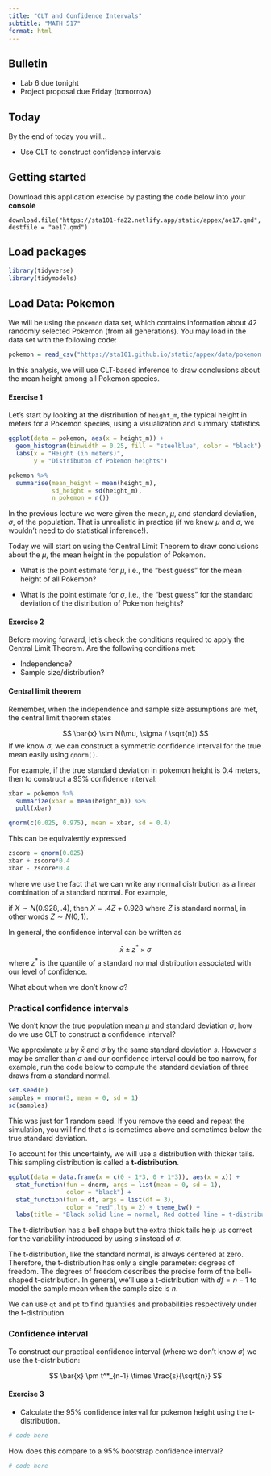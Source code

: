 ```yaml
---
title: "CLT and Confidence Intervals"
subtitle: "MATH 517"
format: html
---
```


## Bulletin

- Lab 6 due tonight
- Project proposal due Friday (tomorrow)

## Today

By the end of today you will...

- Use CLT to construct confidence intervals

## Getting started

Download this application exercise by pasting the code below into your **console**

```
download.file("https://sta101-fa22.netlify.app/static/appex/ae17.qmd",
destfile = "ae17.qmd")
```

## Load packages

```r
library(tidyverse)
library(tidymodels)
```

## Load Data: Pokemon

We will be using the `pokemon` data set, which contains information about 42 randomly selected Pokemon (from all generations). You may load in the data set with the following code:

```r
pokemon = read_csv("https://sta101.github.io/static/appex/data/pokemon.csv")
```

In this analysis, we will use CLT-based inference to draw conclusions about the mean height among all Pokemon species.

#### Exercise 1

Let's start by looking at the distribution of `height_m`, the typical height in meters for a Pokemon species, using a visualization and summary statistics.

```r
ggplot(data = pokemon, aes(x = height_m)) +
  geom_histogram(binwidth = 0.25, fill = "steelblue", color = "black") + 
  labs(x = "Height (in meters)", 
       y = "Distributon of Pokemon heights")
```

```r
pokemon %>%
  summarise(mean_height = mean(height_m), 
            sd_height = sd(height_m), 
            n_pokemon = n())
```

In the previous lecture we were given the mean, $\mu$, and standard deviation, $\sigma$, of the population. That is unrealistic in practice (if we knew $\mu$ and $\sigma$, we wouldn't need to do statistical inference!).

Today we will start on using the Central Limit Theorem to draw conclusions about the $\mu$, the mean height in the population of Pokemon.

-   What is the point estimate for $\mu$, i.e., the "best guess" for the mean height of all Pokemon?

-   What is the point estimate for $\sigma$, i.e., the "best guess" for the standard deviation of the distribution of Pokemon heights?

#### Exercise 2

Before moving forward, let's check the conditions required to apply the Central Limit Theorem. Are the following conditions met:

-   Independence?
-   Sample size/distribution?


#### Central limit theorem

Remember, when the independence and sample size assumptions are met, the central limit theorem states

$$
\bar{x} \sim N(\mu, \sigma / \sqrt{n})
$$
If we know $\sigma$, we can construct a symmetric confidence interval for the true mean easily using `qnorm()`.

For example, if the true standard deviation in pokemon height is 0.4 meters, then to construct a 95% confidence interval:

```r
xbar = pokemon %>%
  summarize(xbar = mean(height_m)) %>%
  pull(xbar)

qnorm(c(0.025, 0.975), mean = xbar, sd = 0.4)
```

This can be equivalently expressed

```r
zscore = qnorm(0.025)
xbar + zscore*0.4
xbar - zscore*0.4
```

where we use the fact that we can write any normal distribution as a linear combination of a standard normal. For example,

if $X \sim N(0.928, .4)$, then $X = .4Z + 0.928$ where $Z$ is standard normal, in other words $Z \sim N(0, 1)$.

In general, the confidence interval can be written as 

$$
\bar{x} \pm z^* \times \sigma
$$
where $z^*$ is the quantile of a standard normal distribution associated with our level of confidence.

What about when we don't know $\sigma$?

### Practical confidence intervals

We don't know the true population mean $\mu$ and standard deviation $\sigma$, how do we use CLT to construct a confidence interval?

We approximate $\mu$ by $\bar{x}$ and $\sigma$ by the same standard deviation $s$. However $s$ may be smaller than $\sigma$ and our confidence interval could be too narrow, for example, run the code below to compute the standard deviation of three draws from a standard normal.

```r
set.seed(6)
samples = rnorm(3, mean = 0, sd = 1)
sd(samples)
```

This was just for 1 random seed. If you remove the seed and repeat the simulation, you will find that $s$ is sometimes above and sometimes below the true standard deviation.

To account for this uncertainty, we will use a distribution with thicker tails. This sampling distribution is called a **t-distribution**.

```r
ggplot(data = data.frame(x = c(0 - 1*3, 0 + 1*3)), aes(x = x)) +
  stat_function(fun = dnorm, args = list(mean = 0, sd = 1),
                color = "black") +
  stat_function(fun = dt, args = list(df = 3),
                color = "red",lty = 2) + theme_bw() +
  labs(title = "Black solid line = normal, Red dotted line = t-distribution")
```

The t-distribution has a bell shape but the extra thick tails help us correct for the variability introduced by using $s$ instead of $\sigma$.

The t-distribution, like the standard normal, is always centered at zero. Therefore, the t-distribution has only a single parameter: degrees of freedom. The degrees of freedom describes the precise form of the bell-shaped t-distribution. In general, we'll use a t-distribution with $df=n−1$ to model the sample mean when the sample size is $n$.

We can use `qt` and `pt` to find quantiles and probabilities respectively under the t-distribution.

### Confidence interval
To construct our 
practical confidence interval (where we don't know $\sigma$) we use the t-distribution:

$$
\bar{x} \pm t^*_{n-1} \times \frac{s}{\sqrt{n}}
$$

#### Exercise 3

- Calculate the 95% confidence interval for pokemon height using the t-distribution.

```r
# code here
```

How does this compare to a 95% bootstrap confidence interval?

```r
# code here
```
